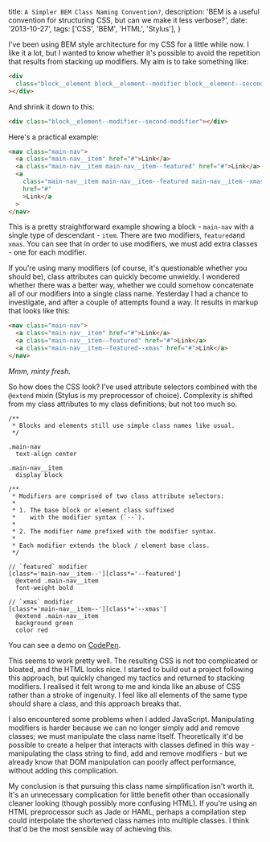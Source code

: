   title: `A Simpler BEM Class Naming Convention?`,
  description:
    'BEM is a useful convention for structuring CSS, but can we make it less verbose?',
  date: '2013-10-27',
  tags: ['CSS', 'BEM', 'HTML', 'Stylus'],
}

I've been using BEM style architecture for my CSS for a little while now. I like it a lot, but I wanted to know whether it's possible to avoid the repetition that results from stacking up modifiers. My aim is to take something like:

```html
<div
  class="block__element block__element--modifier block__element--second-modifier"
></div>
```

And shrink it down to this:

```html
<div class="block__element--modifier--second-modifier"></div>
```

Here's a practical example:

```html
<nav class="main-nav">
  <a class="main-nav__item" href="#">Link</a>
  <a class="main-nav__item main-nav__item--featured" href="#">Link</a>
  <a
    class="main-nav__item main-nav__item--featured main-nav__item--xmas"
    href="#"
    >Link</a
  >
</nav>
```

This is a pretty straightforward example showing a block - `main-nav` with a single type of descendant - `item`. There are two modifiers, `featured`and `xmas`. You can see that in order to use modifiers, we must add extra classes - one for each modifier.

If you're using many modifiers (of course, it's questionable whether you should be), class attributes can quickly become unwieldy. I wondered whether there was a better way, whether we could somehow concatenate all of our modifiers into a single class name. Yesterday I had a chance to investigate, and after a couple of attempts found a way. It results in markup that looks like this:

```html
<nav class="main-nav">
  <a class="main-nav__item" href="#">Link</a>
  <a class="main-nav__item--featured" href="#">Link</a>
  <a class="main-nav__item--featured--xmas" href="#">Link</a>
</nav>
```

_Mmm, minty fresh._

So how does the CSS look? I've used attribute selectors combined with the `@extend` mixin (Stylus is my preprocessor of choice). Complexity is shifted from my class attributes to my class definitions; but not too much so.

```stylus
/**
 * Blocks and elements still use simple class names like usual.
 */

.main-nav
  text-align center

.main-nav__item
  display block

/**
 * Modifiers are comprised of two class attribute selectors:
 *
 * 1. The base block or element class suffixed
 *    with the modifier syntax (`--`).
 *
 * 2. The modifier name prefixed with the modifier syntax.
 *
 * Each modifier extends the block / element base class.
 */

// `featured` modifier
[class*='main-nav__item--'][class*='--featured']
  @extend .main-nav__item
  font-weight bold

// `xmas` modifier
[class*='main-nav__item--'][class*='--xmas']
  @extend .main-nav__item
  background green
  color red
```

You can see a demo on [CodePen](http://codepen.io/Ash/pen/vkpxE).

This seems to work pretty well. The resulting CSS is not too complicated or bloated, and the HTML looks nice. I started to build out a project following this approach, but quickly changed my tactics and returned to stacking modifiers. I realised it felt wrong to me and kinda like an abuse of CSS rather than a stroke of ingenuity. I feel like all elements of the same type should share a class, and this approach breaks that.

I also encountered some problems when I added JavaScript. Manipulating modifiers is harder because we can no longer simply add and remove classes; we must manipulate the class name itself. Theoretically it'd be possible to create a helper that interacts with classes defined in this way - manipulating the class string to find, add and remove modifiers - but we already know that DOM manipulation can poorly affect performance, without adding this complication.

My conclusion is that pursuing this class name simplification isn't worth it. It's an unnecessary complication for little benefit other than occasionally cleaner looking (though possibly more confusing HTML). If you're using an HTML preprocessor such as Jade or HAML, perhaps a compilation step could interpolate the shortened class names into multiple classes. I think that'd be the most sensible way of achieving this.
